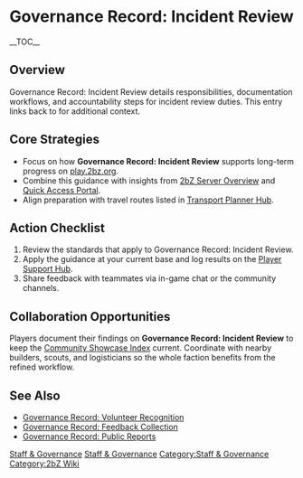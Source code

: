 {{Short description|Governance Record: Incident Review details responsibilities, documentation workflows, and accountability steps for incident review duties}}
= Governance Record: Incident Review =
{{2bZ Navbox}}
__TOC__

== Overview ==
Governance Record: Incident Review details responsibilities, documentation workflows, and
accountability steps for incident review duties. This entry links back to [[Category:Staff
& Governance|Staff & Governance]] for additional context.

== Core Strategies ==
* Focus on how '''Governance Record: Incident Review''' supports long-term progress on [[play.2bz.org]].
* Combine this guidance with insights from [[2bZ Server Overview]] and [[Quick Access Portal]].
* Align preparation with travel routes listed in [[Transport Planner Hub]].

== Action Checklist ==
# Review the [[Category:Staff & Governance|Staff & Governance]] standards that apply to Governance Record: Incident Review.
# Apply the guidance at your current base and log results on the [[Player Support Hub]].
# Share feedback with teammates via in-game chat or the community channels.

== Collaboration Opportunities ==
Players document their findings on '''Governance Record: Incident Review''' to keep the
[[Community Showcase Index]] current. Coordinate with nearby builders, scouts, and
logisticians so the whole faction benefits from the refined workflow.

== See Also ==
* [[Governance Record: Volunteer Recognition]]
* [[Governance Record: Feedback Collection]]
* [[Governance Record: Public Reports]]

[[Category:Staff & Governance]]
[[Category:2bZ Wiki]]

